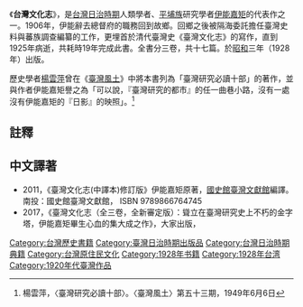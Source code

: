 {{refimprove|time=2015-12-14T09:29:26+00:00}}
《'''台灣文化志'''》，是[[台灣日治時期|台灣日治時期]]人類學者、[[平埔族|平埔族]]研究學者[[伊能嘉矩|伊能嘉矩]]的代表作之一。1906年，伊能辭去總督府的職務回到故鄉。回鄉之後被隔海委託擔任臺灣史料與蕃族調查編纂的工作，更埋首於清代臺灣史《臺灣文化志》的寫作，直到1925年病逝，共耗時19年完成此書。全書分三卷，共十七篇。於[[昭和|昭和]]三年（1928年）出版。

歷史學者[[楊雲萍|楊雲萍]]曾在《[[臺灣風土|臺灣風土]]》中將本書列為「臺灣研究必讀十部」的著作，並與作者伊能嘉矩譽之為「可以說，『臺灣研究的都市』的任一曲巷小路，沒有一處沒有伊能嘉矩的『日影』的映照」。<ref>楊雲萍，〈臺灣研究必讀十部〉。〈臺灣風土〉第五十三期，1949年6月6日</ref>

==註釋==
{{reflist}}

==中文譯著==
* 2011，《臺灣文化志(中譯本)修訂版》伊能嘉矩原著，[[國史館臺灣文獻館|國史館臺灣文獻館]]編譯。南投：國史館臺灣文獻館， ISBN 9789866764745
* 2017，《臺灣文化志（全三卷，全新審定版）：聳立在臺灣研究史上不朽的金字塔，伊能嘉矩畢生心血的集大成之作》，大家出版，{{ISBN|9789869534284}}

[[Category:台灣歷史書籍|Category:台灣歷史書籍]]
[[Category:臺灣日治時期出版品|Category:臺灣日治時期出版品]]
[[Category:台灣日治時期典籍|Category:台灣日治時期典籍]]
[[Category:台灣原住民文化|Category:台灣原住民文化]]
[[Category:1928年书籍|Category:1928年书籍]]
[[Category:1928年台湾|Category:1928年台湾]]
[[Category:1920年代臺灣作品|Category:1920年代臺灣作品]]
{{Lit-stub}}